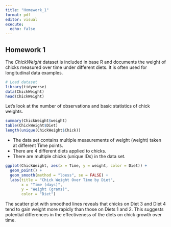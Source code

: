 ```yaml
---
title: "Homework_1"
format: pdf
editor: visual
execute:
  echo: false
---
```


## Homework 1

The *ChickWeight* dataset is included in base R and documents the weight of chicks measured over time under different diets. It is often used for longitudinal data examples.

```r
# Load dataset
library(tidyverse)
data(ChickWeight)
head(ChickWeight)
```

Let's look at the number of observations and basic statistics of chick weights.

```r
summary(ChickWeight$weight)
table(ChickWeight$Diet)
length(unique(ChickWeight$Chick))
```

-   The data set contains multiple measurements of weight (weight) taken at different Time points.
-   There are 4 different diets applied to chicks.
-   There are multiple chicks (unique IDs) in the data set.

```r
ggplot(ChickWeight, aes(x = Time, y = weight, color = Diet)) +
  geom_point() +
  geom_smooth(method = "loess", se = FALSE) +
  labs(title = "Chick Weight Over Time by Diet",
       x = "Time (days)",
       y = "Weight (grams)",
       color = "Diet")
```

The scatter plot with smoothed lines reveals that chicks on Diet 3 and Diet 4 tend to gain weight more rapidly than those on Diets 1 and 2. This suggests potential differences in the effectiveness of the diets on chick growth over time.
